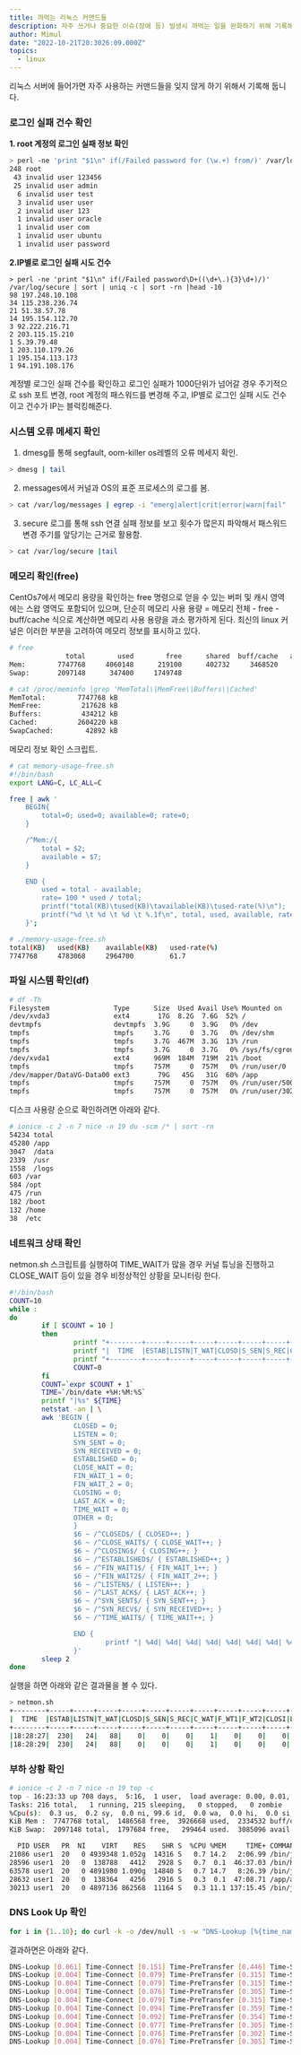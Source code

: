 ```yaml
---
title: 까먹는 리눅스 커맨드들
description: 자주 쓰거나 중요한 이슈(장애 등) 빌생시 까먹는 일을 완화하기 위해 기록해 둔 명령어들.
author: Mimul
date: "2022-10-21T20:3026:09.000Z"
topics:
  - linux
---
```

리눅스 서버에 들어가면 자주 사용하는 커맨드들을 잊지 않게 하기 위해서 기록해 둡니다.
### 로그인 실패 건수 확인

**1. root 계정의 로그인 실패 정보 확인**

```bash
> perl -ne 'print "$1\n" if(/Failed password for (\w.+) from/)' /var/log/secure | sort | uniq -c | sort -rn |head -10
248 root
 43 invalid user 123456
 25 invalid user admin
  6 invalid user test
  3 invalid user user
  2 invalid user 123
  1 invalid user oracle
  1 invalid user com
  1 invalid user ubuntu
  1 invalid user password
```

**2.IP별로 로그인 실패 시도 건수**

```
> perl -ne 'print "$1\n" if(/Failed password\D+((\d+\.){3}\d+)/)' /var/log/secure | sort | uniq -c | sort -rn |head -10
98 197.248.10.108
34 115.238.236.74
21 51.38.57.78
14 195.154.112.70
3 92.222.216.71
2 203.115.15.210
1 5.39.79.48
1 203.110.179.26
1 195.154.113.173
1 94.191.108.176
```
계정별 로그인 실패 건수를 확인하고 로그인 실패가 1000단위가 넘어갈 경우 주기적으로 ssh 포트 변경, root 계정의 패스워드를 변경해 주고, IP별로 로그인 실패 시도 건수이고 건수가 IP는 블럭킹해준다.

### 시스템 오류 메세지 확인

1. dmesg를 통해 segfault, oom-killer os레벨의 오류 메세지 확인.

```bash
> dmesg | tail
```

2. messages에서 커널과 OS의 표준 프로세스의 로그를 봄.

```bash
> cat /var/log/messages | egrep -i "emerg|alert|crit|error|warn|fail"
```

3. secure 로그를 통해 ssh 연결 실패 정보를 보고 횟수가 많은지 파악해서 패스워드 변경 주기를 앞당기는 근거로 활용함.

```bash
> cat /var/log/secure |tail
```

### 메모리 확인(free)

CentOs7에서 메모리 용량을 확인하는 free 명령으로 얻을 수 있는 버퍼 및 캐시 영역에는 스왑 영역도 포함되어 있으며, 단순히 메모리 사용 용량 = 메모리 전체 - free - buff/cache 식으로 계산하면 메모리 사용 용량을 과소 평가하게 된다. 최신의 linux 커널은 이러한 부분을 고려하여 메모리 정보를 표시하고 있다.

```bash
# free
              total        used        free      shared  buff/cache   available
Mem:        7747768     4060148      219100      402732     3468520     2964992
Swap:       2097148      347400     1749748

# cat /proc/meminfo |grep 'MemTotal\|MemFree\|Buffers\|Cached'
MemTotal:        7747768 kB
MemFree:          217628 kB
Buffers:          434212 kB
Cached:          2604220 kB
SwapCached:        42892 kB
```

메모리 정보 확인 스크립트.

```bash
# cat memory-usage-free.sh
#!/bin/bash
export LANG=C, LC_ALL=C

free | awk '
    BEGIN{
        total=0; used=0; available=0; rate=0;
    }

    /^Mem:/{
        total = $2;
        available = $7;
    }

    END {
        used = total - available;
        rate= 100 * used / total;
        printf("total(KB)\tused(KB)\tavailable(KB)\tused-rate(%)\n");
        printf("%d \t %d \t %d \t %.1f\n", total, used, available, rate);
    }';

# ./memory-usage-free.sh
total(KB)	used(KB)	available(KB)	used-rate(%)
7747768 	4783068 	2964700 	    61.7
```

### 파일 시스템 확인(df)

```bash
# df -Th
Filesystem                Type      Size  Used Avail Use% Mounted on
/dev/xvda3                ext4       17G  8.2G  7.6G  52% /
devtmpfs                  devtmpfs  3.9G     0  3.9G   0% /dev
tmpfs                     tmpfs     3.7G     0  3.7G   0% /dev/shm
tmpfs                     tmpfs     3.7G  467M  3.3G  13% /run
tmpfs                     tmpfs     3.7G     0  3.7G   0% /sys/fs/cgroup
/dev/xvda1                ext4      969M  184M  719M  21% /boot
tmpfs                     tmpfs     757M     0  757M   0% /run/user/0
/dev/mapper/DataVG-Data00 ext3       79G   45G   31G  60% /app
tmpfs                     tmpfs     757M     0  757M   0% /run/user/500
tmpfs                     tmpfs     757M     0  757M   0% /run/user/302
```

디스크 사용량 순으로 확인하려면 아래와 같다.

```bash
# ionice -c 2 -n 7 nice -n 19 du -scm /* | sort -rn
54234 total
45280 /app
3047  /data
2339  /usr
1558  /logs
603 /var
584 /opt
475 /run
182 /boot
132 /home
38  /etc
```

### 네트워크 상태 확인

netmon.sh 스크립트를 실행하여 TIME_WAIT가 많을 경우 커널 튜닝을 진행하고 CLOSE_WAIT 등이 있을 경우 비정상적인 상황을 모니터링 한다.

```bash
#!/bin/bash
COUNT=10
while :
do
        if [ $COUNT = 10 ]
        then
                printf "+--------+-----+-----+-----+-----+-----+-----+-----+-----+-----+-----+-----+ \n"
                printf "|  TIME  |ESTAB|LISTN|T_WAT|CLOSD|S_SEN|S_REC|C_WAT|F_WT1|F_WT2|CLOSI|L_ACK| \n"
                printf "+--------+-----+-----+-----+-----+-----+-----+-----+-----+-----+-----+-----+ \n"
                COUNT=0
        fi
        COUNT=`expr $COUNT + 1`
        TIME=`/bin/date +%H:%M:%S`
        printf "|%s" ${TIME}
        netstat -an | \
        awk 'BEGIN {
                CLOSED = 0;
                LISTEN = 0;
                SYN_SENT = 0;
                SYN_RECEIVED = 0;
                ESTABLISHED = 0;
                CLOSE_WAIT = 0;
                FIN_WAIT_1 = 0;
                FIN_WAIT_2 = 0;
                CLOSING = 0;
                LAST_ACK = 0;
                TIME_WAIT = 0;
                OTHER = 0;
                }
                $6 ~ /^CLOSED$/ { CLOSED++; }
                $6 ~ /^CLOSE_WAIT$/ { CLOSE_WAIT++; }
                $6 ~ /^CLOSING$/ { CLOSING++; }
                $6 ~ /^ESTABLISHED$/ { ESTABLISHED++; }
                $6 ~ /^FIN_WAIT1$/ { FIN_WAIT_1++; }
                $6 ~ /^FIN_WAIT2$/ { FIN_WAIT_2++; }
                $6 ~ /^LISTEN$/ { LISTEN++; }
                $6 ~ /^LAST_ACK$/ { LAST_ACK++; }
                $6 ~ /^SYN_SENT$/ { SYN_SENT++; }
                $6 ~ /^SYN_RECV$/ { SYN_RECEIVED++; }
                $6 ~ /^TIME_WAIT$/ { TIME_WAIT++; }

                END {
                        printf "| %4d| %4d| %4d| %4d| %4d| %4d| %4d| %4d| %4d| %4d| %4d|\n",ESTABLISHED,LISTEN,TIME_WAIT,CLOSED,SYN_SENT,SYN_RECEIVED,CLOSE_WAIT,FIN_WAIT_1,FIN_WAIT_2,CLOSING,LAST_ACK;
                }'
        sleep 2
done
```

실행을 하면 아래와 같은 결과물을 볼 수 있다.

```bash
> netmon.sh
+--------+-----+-----+-----+-----+-----+-----+-----+-----+-----+-----+-----+
|  TIME  |ESTAB|LISTN|T_WAT|CLOSD|S_SEN|S_REC|C_WAT|F_WT1|F_WT2|CLOSI|L_ACK|
+--------+-----+-----+-----+-----+-----+-----+-----+-----+-----+-----+-----+
|18:28:27|  230|   24|   88|    0|    0|    0|    1|    0|    0|    0|    0|
|18:28:29|  230|   24|   88|    0|    0|    0|    1|    0|    0|    0|    0|
```

### 부하 상황 확인

```bash
# ionice -c 2 -n 7 nice -n 19 top -c
top - 16:23:33 up 708 days,  5:16,  1 user,  load average: 0.00, 0.01, 0.05
Tasks: 216 total,   1 running, 215 sleeping,   0 stopped,   0 zombie
%Cpu(s):  0.3 us,  0.2 sy,  0.0 ni, 99.6 id,  0.0 wa,  0.0 hi,  0.0 si,  0.0 st
KiB Mem :  7747768 total,  1486568 free,  3926668 used,  2334532 buff/cache
KiB Swap:  2097148 total,  1797684 free,   299464 used.  3085096 avail Mem

  PID USER   PR  NI    VIRT    RES    SHR S  %CPU %MEM     TIME+ COMMAND
21086 user1  20   0 4939348 1.052g  14316 S   0.7 14.2   2:06.99 /bin/java -Djava.util.logging.config.file=....
28596 user1  20   0  138788   4412   2928 S   0.7  0.1  46:37.03 /bin/httpd -f ...
63578 user1  20   0 4891980 1.090g  14840 S   0.7 14.7   8:26.39 /bin/java -server -XX:+UseG1GC -XX:G1RSetUpdatingPauseTimePercent=5 ...
28632 user1  20   0  138364   4256   2916 S   0.3  0.1  47:08.71 /app/apache/bin/httpd -f /app/apache/conf/httpd.conf -k start
30213 user1  20   0 4897136 862568  11164 S   0.3 11.1 137:15.45 /bin/java -server -XX:+UseG1GC -XX:G1RSetUpdatingPauseTimePercent=5 ...
```

### DNS Look Up 확인

```bash
for i in {1..10}; do curl -k -o /dev/null -s -w "DNS-Lookup [%{time_namelookup}] Time-Connect [%{time_connect}] Time-PreTransfer [%{time_pretransfer}] Time-StartTransfer [%{time_starttransfer}] Total-Time [%{time_total}] Response-Code [%{http_code}]\n" https://www.mimul.com; done
```

결과하면은 아래와 같다.

```bash
DNS-Lookup [0.061] Time-Connect [0.151] Time-PreTransfer [0.446] Time-StartTransfer [0.938] Total-Time [1.479] Response-Code [200]
DNS-Lookup [0.004] Time-Connect [0.079] Time-PreTransfer [0.315] Time-StartTransfer [0.391] Total-Time [0.834] Response-Code [200]
DNS-Lookup [0.004] Time-Connect [0.079] Time-PreTransfer [0.315] Time-StartTransfer [0.391] Total-Time [0.835] Response-Code [200]
DNS-Lookup [0.004] Time-Connect [0.076] Time-PreTransfer [0.305] Time-StartTransfer [0.378] Total-Time [0.804] Response-Code [200]
DNS-Lookup [0.004] Time-Connect [0.079] Time-PreTransfer [0.315] Time-StartTransfer [0.392] Total-Time [0.838] Response-Code [200]
DNS-Lookup [0.004] Time-Connect [0.094] Time-PreTransfer [0.359] Time-StartTransfer [0.451] Total-Time [0.991] Response-Code [200]
DNS-Lookup [0.004] Time-Connect [0.092] Time-PreTransfer [0.354] Time-StartTransfer [0.444] Total-Time [0.970] Response-Code [200]
DNS-Lookup [0.004] Time-Connect [0.077] Time-PreTransfer [0.305] Time-StartTransfer [0.379] Total-Time [0.811] Response-Code [200]
DNS-Lookup [0.004] Time-Connect [0.076] Time-PreTransfer [0.302] Time-StartTransfer [0.376] Total-Time [0.803] Response-Code [200]
DNS-Lookup [0.004] Time-Connect [0.076] Time-PreTransfer [0.305] Time-StartTransfer [0.380] Total-Time [0.810] Response-Code [200]
```